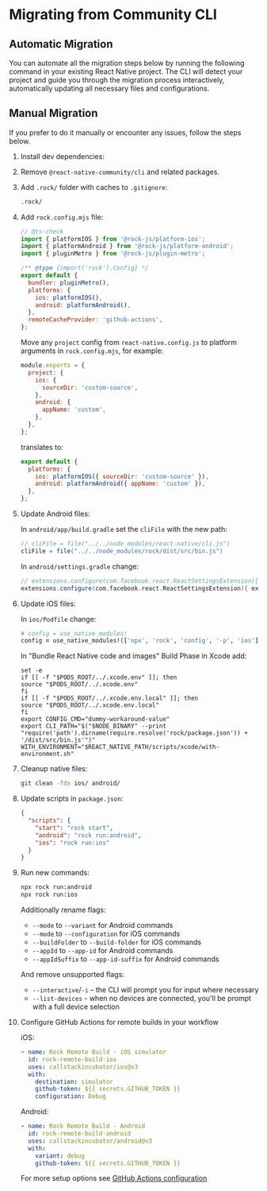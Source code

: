 
# Migrating from Community CLI

## Automatic Migration

You can automate all the migration steps below by running the following command in your existing React Native project. The CLI will detect your project and guide you through the migration process interactively, automatically updating all necessary files and configurations.

<PackageManagerTabs command="create rock" />

## Manual Migration

If you prefer to do it manually or encounter any issues, follow the steps below.

1. Install dev dependencies:

   <PackageManagerTabs command="install -D rock @rock-js/plugin-metro @rock-js/platform-android @rock-js/platform-ios" />

1. Remove `@react-native-community/cli` and related packages.

   <PackageManagerTabs command="remove @react-native-community/cli @react-native-community/cli-platform-ios @react-native-community/cli-platform-android" />

1. Add `.rock/` folder with caches to `.gitignore`:

   ```txt title=".gitignore"
   .rock/
   ```

1. Add `rock.config.mjs` file:

   ```js title="rock.config.mjs"
   // @ts-check
   import { platformIOS } from '@rock-js/platform-ios';
   import { platformAndroid } from '@rock-js/platform-android';
   import { pluginMetro } from '@rock-js/plugin-metro';

   /** @type {import('rock').Config} */
   export default {
     bundler: pluginMetro(),
     platforms: {
       ios: platformIOS(),
       android: platformAndroid(),
     },
     remoteCacheProvider: 'github-actions',
   };
   ```

   Move any `project` config from `react-native.config.js` to platform arguments in `rock.config.mjs`, for example:

   ```js title="react-native.config.js
   module.exports = {
     project: {
       ios: {
         sourceDir: 'custom-source',
       },
       android: {
         appName: 'custom',
       },
     },
   };
   ```

   translates to:

   ```js title="rock.config.mjs"
   export default {
     platforms: {
       ios: platformIOS({ sourceDir: 'custom-source' }),
       android: platformAndroid({ appName: 'custom' }),
     },
   };
   ```

1. Update Android files:

   In `android/app/build.gradle` set the `cliFile` with the new path:

   ```groovy title="android/app/build.gradle" {2}
   // cliFile = file("../../node_modules/react-native/cli.js")
   cliFile = file("../../node_modules/rock/dist/src/bin.js")
   ```

   In `android/settings.gradle` change:

   ```groovy title="android/settings.gradle" {2}
   // extensions.configure(com.facebook.react.ReactSettingsExtension){ ex -> ex.autolinkLibrariesFromCommand() }
   extensions.configure(com.facebook.react.ReactSettingsExtension){ ex -> ex.autolinkLibrariesFromCommand(['npx', 'rock', 'config', '-p', 'android']) }
   ```

1. Update iOS files:

   In `ios/Podfile` change:

   ```ruby title="ios/Podfile" {2}
   # config = use_native_modules!
   config = use_native_modules!(['npx', 'rock', 'config', '-p', 'ios'])
   ```

   In "Bundle React Native code and images" Build Phase in Xcode add:

   ```shell title="Bundle React Native code and images build phase" {2-9}
   set -e
   if [[ -f "$PODS_ROOT/../.xcode.env" ]]; then
   source "$PODS_ROOT/../.xcode.env"
   fi
   if [[ -f "$PODS_ROOT/../.xcode.env.local" ]]; then
   source "$PODS_ROOT/../.xcode.env.local"
   fi
   export CONFIG_CMD="dummy-workaround-value"
   export CLI_PATH="$("$NODE_BINARY" --print "require('path').dirname(require.resolve('rock/package.json')) + '/dist/src/bin.js'")"
   WITH_ENVIRONMENT="$REACT_NATIVE_PATH/scripts/xcode/with-environment.sh"
   ```

1. Cleanup native files:

   ```sh
   git clean -fdx ios/ android/
   ```

1. Update scripts in `package.json`:

   ```json title="package.json"
   {
     "scripts": {
       "start": "rock start",
       "android": "rock run:android",
       "ios": "rock run:ios"
     }
   }
   ```

1. Run new commands:

   ```sh
   npx rock run:android
   npx rock run:ios
   ```

   Additionally rename flags:
   - `--mode` to `--variant` for Android commands
   - `--mode` to `--configuration` for iOS commands
   - `--buildFolder` to `--build-folder` for iOS commands
   - `--appId` to `--app-id` for Android commands
   - `--appIdSuffix` to `--app-id-suffix` for Android commands

   And remove unsupported flags:
   - `--interactive`/`-i` – the CLI will prompt you for input where necessary
   - `--list-devices` - when no devices are connected, you'll be prompt with a full device selection

1. Configure GitHub Actions for remote builds in your workflow

   iOS:

   ```yaml title=".github/workflows/build-ios"
   - name: Rock Remote Build - iOS simulator
     id: rock-remote-build-ios
     uses: callstackincubator/ios@v3
     with:
       destination: simulator
       github-token: ${{ secrets.GITHUB_TOKEN }}
       configuration: Debug
   ```

   Android:

   ```yaml title=".github/workflows/build-android"
   - name: Rock Remote Build - Android
     id: rock-remote-build-android
     uses: callstackincubator/android@v3
     with:
       variant: debug
       github-token: ${{ secrets.GITHUB_TOKEN }}
   ```

   For more setup options see [GitHub Actions configuration](../remote-cache/github-actions-setup.md)
